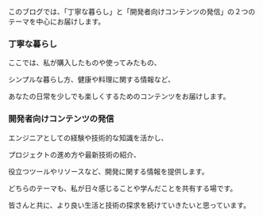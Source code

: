 このブログでは、「丁寧な暮らし」と「開発者向けコンテンツの発信」の２つのテーマを中心にお届けします。

### 丁寧な暮らし

ここでは、私が購入したものや使ってみたもの、

シンプルな暮らし方、健康や料理に関する情報など、

あなたの日常を少しでも楽しくするためのコンテンツをお届けします。

### 開発者向けコンテンツの発信

エンジニアとしての経験や技術的な知識を活かし、

プロジェクトの進め方や最新技術の紹介、

役立つツールやリソースなど、開発に関する情報を提供します。

どちらのテーマも、私が日々感じることや学んだことを共有する場です。

皆さんと共に、より良い生活と技術の探求を続けていきたいと思っています。
